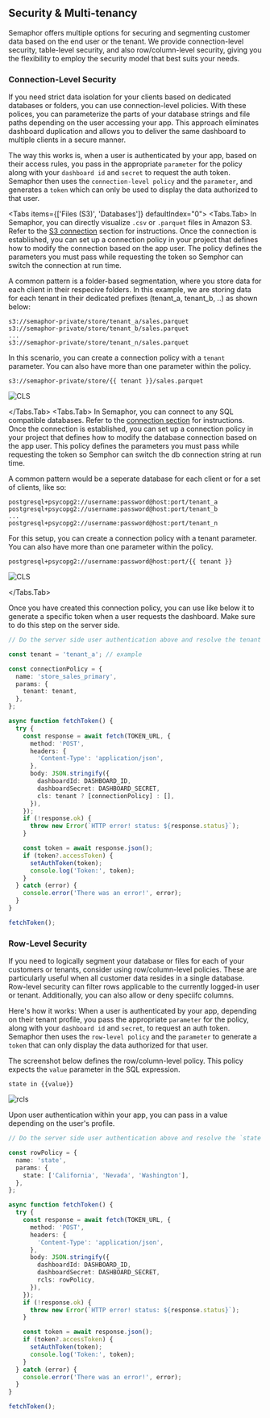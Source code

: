 
## Security & Multi-tenancy

Semaphor offers multiple options for securing and segmenting customer data based on the end user or the tenant. We provide connection-level security, table-level security, and also row/column-level security, giving you the flexibility to employ the security model that best suits your needs.

### Connection-Level Security

If you need strict data isolation for your clients based on dedicated databases or folders, you can use connection-level policies. With these polices, you can parameterize the parts of your database strings and file paths depending on the user accessing your app. This approach eliminates dashboard duplication and allows you to deliver the same dashboard to multiple clients in a secure manner.

The way this works is, when a user is authenticated by your app, based on their access rules, you pass in the appropriate `parameter` for the policy along with your `dashboard id` and `secret` to request the auth token. Semaphor then uses the `connection-level policy` and the `parameter`, and generates a `token` which can only be used to display the data authorized to that user.

<Tabs items={['Files (S3)', 'Databases']} defaultIndex="0">
  <Tabs.Tab>
In Semaphor, you can directly visualize `.csv` or `.parquet` files in Amazon S3. Refer to the [S3 connection](http://docs.semaphor.cloud/connections#amazon-s3) section for instructions. Once the connection is established, you can set up a connection policy in your project that defines how to modify the connection based on the app user. The policy defines the parameters you must pass while requesting the token so Semphor can switch the connection at run time.

A common pattern is a folder-based segmentation, where you store data for each client in their respecive folders. In this example, we are storing data for each tenant in their dedicated prefixes (tenant_a, tenant_b, ..) as shown below:

```
s3://semaphor-private/store/tenant_a/sales.parquet
s3://semaphor-private/store/tenant_b/sales.parquet
...
s3://semaphor-private/store/tenant_n/sales.parquet

```

In this scenario, you can create a connection policy with a `tenant` parameter. You can also have more than one parameter within the policy.

`s3://semaphor-private/store/{{ tenant }}/sales.parquet`

![CLS](pages/concepts/security_images/cls_file.png)

</Tabs.Tab>
 <Tabs.Tab>
In Semaphor, you can connect to any SQL compatible databases. Refer to the [connection section](https://docs.semaphor.cloud/connections) for instructions. Once the connection is established, you can set up a connection policy in your project that defines how to modify the database connection based on the app user. This policy defines the parameters you must pass while requesting the token so Semphor can switch the db connection string at run time.

A common pattern would be a seperate database for each client or for a set of clients, like so:

```
postgresql+psycopg2://username:password@host:port/tenant_a
postgresql+psycopg2://username:password@host:port/tenant_b
...
postgresql+psycopg2://username:password@host:port/tenant_n
```

For this setup, you can create a connection policy with a tenant parameter. You can also have more than one parameter within the policy.

`postgresql+psycopg2://username:password@host:port/{{ tenant }}`

![CLS](pages/concepts/security_images/cls_db.png)

  </Tabs.Tab>
  
</Tabs>

Once you have created this connection policy, you can use like below it to generate a specific token when a user requests the dashboard. Make sure to do this step on the server side.

```ts {5-10, 22} filename="server-side.ts"
// Do the server side user authentication above and resolve the tenant param

const tenant = 'tenant_a'; // example

const connectionPolicy = {
  name: 'store_sales_primary',
  params: {
    tenant: tenant,
  },
};

async function fetchToken() {
  try {
    const response = await fetch(TOKEN_URL, {
      method: 'POST',
      headers: {
        'Content-Type': 'application/json',
      },
      body: JSON.stringify({
        dashboardId: DASHBOARD_ID,
        dashboardSecret: DASHBOARD_SECRET,
        cls: tenant ? [connectionPolicy] : [],
      }),
    });
    if (!response.ok) {
      throw new Error(`HTTP error! status: ${response.status}`);
    }

    const token = await response.json();
    if (token?.accessToken) {
      setAuthToken(token);
      console.log('Token:', token);
    }
  } catch (error) {
    console.error('There was an error!', error);
  }
}

fetchToken();
```

### Row-Level Security

If you need to logically segment your database or files for each of your customers or tenants, consider using row/column-level policies. These are particularly useful when all customer data resides in a single database. Row-level security can filter rows applicable to the currently logged-in user or tenant. Additionally, you can also allow or deny speciifc columns.

Here's how it works: When a user is authenticated by your app, depending on their tenant profile, you pass the appropriate `parameter` for the policy, along with your `dashboard id` and `secret`, to request an auth token. Semaphor then uses the `row-level policy` and the `parameter` to generate a `token` that can only display the data authorized for that user.

The screenshot below defines the row/column-level policy. This policy expects the `value` parameter in the SQL expression.

`state in {{value}}`

![rcls](pages/concepts/security_images/rcls.png)

Upon user authentication within your app, you can pass in a value depending on the user's profile.

```ts {5-10, 22} filename="server-side.ts"
// Do the server side user authentication above and resolve the `state` parameter.

const rowPolicy = {
  name: 'state',
  params: {
    state: ['California', 'Nevada', 'Washington'],
  },
};

async function fetchToken() {
  try {
    const response = await fetch(TOKEN_URL, {
      method: 'POST',
      headers: {
        'Content-Type': 'application/json',
      },
      body: JSON.stringify({
        dashboardId: DASHBOARD_ID,
        dashboardSecret: DASHBOARD_SECRET,
        rcls: rowPolicy,
      }),
    });
    if (!response.ok) {
      throw new Error(`HTTP error! status: ${response.status}`);
    }

    const token = await response.json();
    if (token?.accessToken) {
      setAuthToken(token);
      console.log('Token:', token);
    }
  } catch (error) {
    console.error('There was an error!', error);
  }
}

fetchToken();
```
